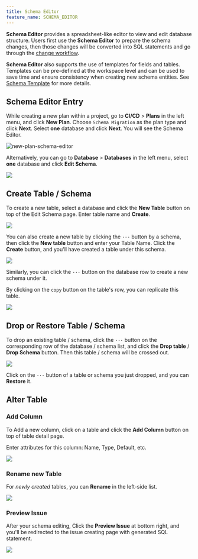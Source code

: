 ```yaml
---
title: Schema Editor
feature_name: SCHEMA_EDITOR
---
```


**Schema Editor** provides a spreadsheet-like editor to view and edit database structure. Users first use the **Schema Editor** to prepare the schema changes, then those changes will be converted into SQL statements and go through the [change workflow](/change-database/change-workflow).

**Schema Editor** also supports the use of templates for fields and tables. Templates can be pre-defined at the workspace level and can be used to save time and ensure consistency when creating new schema entities. See [Schema Template](/administration/schema-template) for more details.

## Schema Editor Entry

While creating a new plan within a project, go to **CI/CD** > **Plans** in the left menu, and click **New Plan**. Choose `Schema Migration` as the plan type and click **Next**. Select **one** database and click **Next**. You will see the Schema Editor.

![new-plan-schema-editor](/content/docs/change-database/schema-editor/bb-new-plan-schema-editor.webp)

Alternatively, you can go to **Database** > **Databases** in the left menu, select **one** database and click **Edit Schema**.

![](/content/docs/change-database/schema-editor/schema-editor-entry.webp)

## Create Table / Schema

To create a new table, select a database and click the **New Table** button on top of the Edit Schema page. Enter table name and **Create**.

![](/content/docs/change-database/schema-editor/create-table.webp)

You can also create a new table by clicking the `···` button by a schema, then click the **New table** button and enter your Table Name. Click the **Create** button, and you'll have created a table under this schema.

![](/content/docs/change-database/schema-editor/new-table-button.webp)

Similarly, you can click the `···` button on the database row to create a new schema under it.

By clicking on the `copy` button on the table's row, you can replicate this table.

![](/content/docs/change-database/schema-editor/copy.webp)

## Drop or Restore Table / Schema

To drop an existing table / schema, click the `···` button on the corresponding row of the database / schema list, and click the **Drop table** / **Drop Schema** button. Then this table / schema will be crossed out.

![](/content/docs/change-database/schema-editor/drop-table.webp)

Click on the `···` button of a table or schema you just dropped, and you can **Restore** it.

## Alter Table

### Add Column

To Add a new column, click on a table and click the **Add Column** button on top of table detail page.

Enter attributes for this column: Name, Type, Default, etc.

![](/content/docs/change-database/schema-editor/add-column.webp)

### Rename new Table

For _newly created_ tables, you can **Rename** in the left-side list.

![](/content/docs/change-database/schema-editor/rename.webp)

### Preview Issue

After your schema editing, Click the **Preview Issue** at bottom right, and you'll be redirected to the issue creating page with generated SQL statement.

![](/content/docs/change-database/schema-editor/edit-schema-issue.webp)
